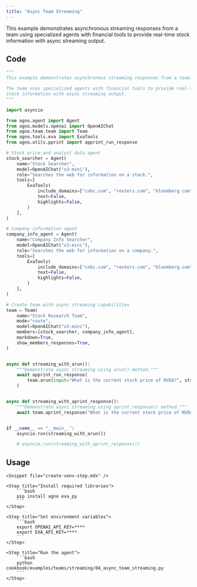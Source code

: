 ```yaml
---
title: "Async Team Streaming"
---
```


This example demonstrates asynchronous streaming responses from a team using specialized agents with financial tools to provide real-time stock information with async streaming output.

## Code

```python cookbook/examples/teams/streaming/04_async_team_streaming.py
"""
This example demonstrates asynchronous streaming responses from a team.

The team uses specialized agents with financial tools to provide real-time
stock information with async streaming output.
"""

import asyncio

from agno.agent import Agent
from agno.models.openai import OpenAIChat
from agno.team.team import Team
from agno.tools.exa import ExaTools
from agno.utils.pprint import apprint_run_response

# Stock price and analyst data agent
stock_searcher = Agent(
    name="Stock Searcher",
    model=OpenAIChat("o3-mini"),
    role="Searches the web for information on a stock.",
    tools=[
        ExaTools(
            include_domains=["cnbc.com", "reuters.com", "bloomberg.com", "wsj.com"],
            text=False,
            highlights=False,
        )
    ],
)

# Company information agent
company_info_agent = Agent(
    name="Company Info Searcher",
    model=OpenAIChat("o3-mini"),
    role="Searches the web for information on a company.",
    tools=[
        ExaTools(
            include_domains=["cnbc.com", "reuters.com", "bloomberg.com", "wsj.com"],
            text=False,
            highlights=False,
        )
    ],
)

# Create team with async streaming capabilities
team = Team(
    name="Stock Research Team",
    mode="route",
    model=OpenAIChat("o3-mini"),
    members=[stock_searcher, company_info_agent],
    markdown=True,
    show_members_responses=True,
)


async def streaming_with_arun():
    """Demonstrate async streaming using arun() method."""
    await apprint_run_response(
        team.arun(input="What is the current stock price of NVDA?", stream=True)
    )


async def streaming_with_aprint_response():
    """Demonstrate async streaming using aprint_response() method."""
    await team.aprint_response("What is the current stock price of NVDA?", stream=True)


if __name__ == "__main__":
    asyncio.run(streaming_with_arun())

    # asyncio.run(streaming_with_aprint_response())
```

## Usage

<Steps>

    <Snippet file="create-venv-step.mdx" />

    <Step title="Install required libraries">
        ```bash
        pip install agno exa_py
        ```
    </Step>

    <Step title="Set environment variables">
        ```bash
        export OPENAI_API_KEY=****
        export EXA_API_KEY=****
        ```
    </Step>

    <Step title="Run the agent">
        ```bash
        python cookbook/examples/teams/streaming/04_async_team_streaming.py
        ```
    </Step>

</Steps>
